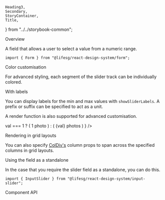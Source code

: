     Heading3,
    Secondary,
    StoryContainer,
    Title,
} from "../../storybook-common";

<Meta title="Form/Slider" component={Form.Slider} />

<Title>Form.Slider</Title>

<Secondary>Overview</Secondary>

A field that allows a user to select a value from a numeric range.

```tsx
import { Form } from "@lifesg/react-design-system/form";
```

<Canvas>
    <Story name="Slider">
        <StoryContainer>
            <Container>
                <Form.Slider label="This is the slider" />
                <Form.Slider
                    label="This is the disabled state"
                    value={25}
                    disabled
                />
                <Form.Slider
                    label="This is the read-only state"
                    value={75}
                    readOnly
                />
                <Form.Slider
                    label="This is the error state"
                    errorMessage="Out of range"
                    value={50}
                />
            </Container>
        </StoryContainer>
    </Story>
</Canvas>

<Heading3>Color customisation</Heading3>

For advanced styling, each segment of the slider track can be individually colored.

<Canvas>
    <Story name="Color customisation">
        <StoryContainer>
            <Container>
                <Form.Slider
                    label="This has custom colors"
                    colors={[
                        "linear-gradient(to right, red 0%, blue 50%)",
                        "linear-gradient(to right, blue 0%, red 50%)",
                    ]}
                />
            </Container>
        </StoryContainer>
    </Story>
</Canvas>

<Heading3>With labels</Heading3>

You can display labels for the min and max values with `showSliderLabels`. A prefix or
suffix can be specified to act as a unit.

A render function is also supported for advanced customisation.

<Canvas>
    <Story name="With labels">
        <StoryContainer>
            <Container>
                <Form.Slider
                    label="With unit as prefix"
                    showSliderLabels
                    sliderLabelPrefix="$"
                />
                <Form.Slider
                    label="With unit as suffix"
                    showSliderLabels
                    sliderLabelSuffix="km"
                />
                <Form.Slider
                    label="With custom rendering"
                    min={1}
                    max={10}
                    showSliderLabels
                    renderSliderLabel={(val) =>
                        val === 1 ? (
                            <Text.XSmall weight="semibold">1 photo</Text.XSmall>
                        ) : (
                            <Text.XSmall weight="semibold">
                                {val} photos
                            </Text.XSmall>
                        )
                    }
                />
            </Container>
        </StoryContainer>
    </Story>
</Canvas>

<Heading3>Rendering in grid layouts</Heading3>

You can also specify [ColDiv's](/docs/getting-started-layout-column-divs--column-divs)
column props to span across the specified columns in grid layouts.

<Canvas>
    <Story
        name="Rendering in grid layout"
        parameters={{ layout: "fullscreen" }}
    >
        <Layout.Content type="grid" style={{ padding: "2rem" }}>
            <Form.Slider label="A shorter form input" mobileCols={[1, 5]} />
            <Form.Slider
                label="A longer form input"
                mobileCols={[1, 5]}
                tabletCols={[1, 9]}
            />
        </Layout.Content>
    </Story>
</Canvas>

<Heading3>Using the field as a standalone</Heading3>

In the case that you require the slider field as a standalone, you can do this.

```tsx
import { InputSlider } from "@lifesg/react-design-system/input-slider";
```

<Canvas>
    <Story name="Standalone usage">
        <StoryContainer>
            <Container>
                <InputSlider step={5} />
            </Container>
        </StoryContainer>
    </Story>
</Canvas>

<Secondary>Component API</Secondary>

<PropsTable />
